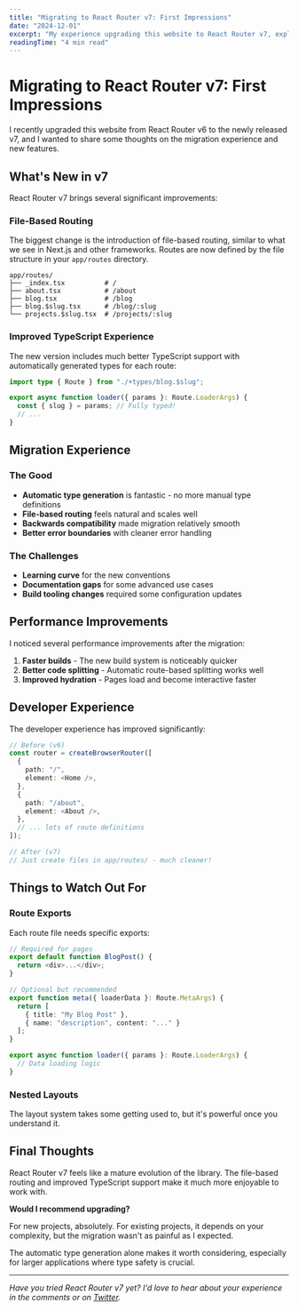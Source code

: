 ```yaml
---
title: "Migrating to React Router v7: First Impressions"
date: "2024-12-01"
excerpt: "My experience upgrading this website to React Router v7, exploring the new features, file-based routing, and developer experience improvements."
readingTime: "4 min read"
---
```


# Migrating to React Router v7: First Impressions

I recently upgraded this website from React Router v6 to the newly released v7, and I wanted to share some thoughts on the migration experience and new features.

## What's New in v7

React Router v7 brings several significant improvements:

### File-Based Routing
The biggest change is the introduction of file-based routing, similar to what we see in Next.js and other frameworks. Routes are now defined by the file structure in your `app/routes` directory.

```
app/routes/
├── _index.tsx          # /
├── about.tsx           # /about
├── blog.tsx            # /blog
├── blog.$slug.tsx      # /blog/:slug
└── projects.$slug.tsx  # /projects/:slug
```

### Improved TypeScript Experience
The new version includes much better TypeScript support with automatically generated types for each route:

```typescript
import type { Route } from "./+types/blog.$slug";

export async function loader({ params }: Route.LoaderArgs) {
  const { slug } = params; // Fully typed!
  // ...
}
```

## Migration Experience

### The Good
- **Automatic type generation** is fantastic - no more manual type definitions
- **File-based routing** feels natural and scales well
- **Backwards compatibility** made migration relatively smooth
- **Better error boundaries** with cleaner error handling

### The Challenges
- **Learning curve** for the new conventions
- **Documentation gaps** for some advanced use cases
- **Build tooling changes** required some configuration updates

## Performance Improvements

I noticed several performance improvements after the migration:

1. **Faster builds** - The new build system is noticeably quicker
2. **Better code splitting** - Automatic route-based splitting works well
3. **Improved hydration** - Pages load and become interactive faster

## Developer Experience

The developer experience has improved significantly:

```typescript
// Before (v6)
const router = createBrowserRouter([
  {
    path: "/",
    element: <Home />,
  },
  {
    path: "/about",
    element: <About />,
  },
  // ... lots of route definitions
]);

// After (v7)
// Just create files in app/routes/ - much cleaner!
```

## Things to Watch Out For

### Route Exports
Each route file needs specific exports:

```typescript
// Required for pages
export default function BlogPost() {
  return <div>...</div>;
}

// Optional but recommended
export function meta({ loaderData }: Route.MetaArgs) {
  return [
    { title: "My Blog Post" },
    { name: "description", content: "..." }
  ];
}

export async function loader({ params }: Route.LoaderArgs) {
  // Data loading logic
}
```

### Nested Layouts
The layout system takes some getting used to, but it's powerful once you understand it.

## Final Thoughts

React Router v7 feels like a mature evolution of the library. The file-based routing and improved TypeScript support make it much more enjoyable to work with.

**Would I recommend upgrading?**

For new projects, absolutely. For existing projects, it depends on your complexity, but the migration wasn't as painful as I expected.

The automatic type generation alone makes it worth considering, especially for larger applications where type safety is crucial.

---

*Have you tried React Router v7 yet? I'd love to hear about your experience in the comments or on [Twitter](https://x.com/vivekmahendra).*